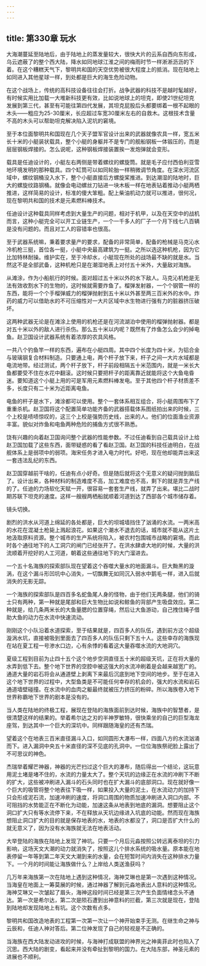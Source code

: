 ```yaml
---
---
---
```

title: 第330章 玩水
---



大海潮蔓延至陆地后，由于陆地上的蒸发量较大，很快大片的云系自西向东形成，乌云遮蔽了的整个西大陆，降水如同地球江淮之间的梅雨时节一样淅淅沥沥的下着。在这个糟糕天气下，黎明共和国的天空优势被很大程度上的抵消。现在陆地上如同进入其他星球一样，到处都是巨大的海生危险动物。

在这个战场上，传统的高科技设备往往会打折。战争武器的科技不是越时髦越好，有时候实用比加载一大堆新科技更有效，比如说地球上的坦克，即使21世纪坦克发展到第三代，甚至有可能往第四代发展，其坦克屁股后头都要绑着一根不起眼的木头——粗应为25-30厘米，长应超过车宽30厘米左右的自救木。这根技术含量不高的木头可以帮助坦克解决陷入泥坑的窘境。

至于本位面黎明共和国现在几个天子盟军官设计出来的武器就像农具一样，宽五米长十米的小艇装状载具，整个小艇的身躯并不是专门的舰船钢板一体锻压的，而是层层钢板焊接的。怎么说呢，这种钢板焊接装置挨一发炮弹就会变形。

载具是任迪设计的，小艇左右两侧是带着螺纹的螺旋筒。就是毛子应付西伯利亚雪地环境发明的那种载具。四个缸筒可以如同轮胎一样稍微调节角度。在深水河流区域中，螺纹钢桶没入水下，整个小艇直接后方螺旋桨推进。到达潮湿的陆地时，巨大的螺旋纹路钢桶。就像会电动螺丝刀钻进一块木板一样在地表钻着推动小艇两栖推进，这样简易的设计，标准的傻大笨粗。配上柴油机动力就可以推进，很何况，现在黎明共和国的技术是元素燃料棒技术。

任迪设计这种载具同样考虑到大量生产的问题，相对于机甲，以及在天空中的战机而言，这种小艇完全可以开工业链生产，一个一千多人的厂子一个月下线七八百辆是没有问题的。而且对工人的容错率也很高。

至于武器系统嘛，秉着要求量产的要求，配备的非常简单，配备的枪械是马克沁水冷机枪三挺，首位各一挺，小艇中央最高建筑为一挺。之所以选这种机枪，因为它比加特林耐操。维护实在，至于冷却水，小艇现在所处的战场最不缺的就是水。当然这不是全部武备，这种机枪只是在潮湿地表上对付五十米外，大量敌对海族。

从滩涂，作为小船航行的时候。面对超过五十米以外的水下敌人。马克沁机枪是无法有效收割水下的生物的，这时候就需要炸鱼了。榴弹发射器，一个个钢管一样的东西，能将一个个手榴弹威力的榴弹抛射到五十米以外甚至两三百米外的水中。炸药的威力可以借助水的不可压缩性对一大片区域中水生物进行强有力的脏器挤压破坏。

这两种武器无论是在滩涂上使用的机枪还是在河流湖泊中使用的榴弹抛射器。都是对五十米以外的敌人进行杀伤。那么五十米以内呢？既然有了炸鱼怎么会少的掉电鱼。赵卫国设计武器系统有着浓厚的农具风格。

一共八个钓鱼竿一样的东西，遍布在小艇四周。其中四个长度为四十米，为铝合金与玻璃钢复合材料制造。只要通上电，两个杆子放下来，杆子之间一大片水域都是电流地带。经过测试，两个杆子放下，杆子前段相隔五十米范围内，就是一米长大鱼都要受不住在水花中翻滚。这时候只要把杆子的距离靠近就能将这个大鱼电昏迷。要知道这个小艇上用的可是军用元素燃料棒发电。至于其他四个杆子材质差不多，长度只有二十米为近距离电鱼。

电鱼的杆子是水下，滩涂都可以使用。整个一套体系相互组合，将小艇周围布下了重重杀机。赵卫国将这个配置简单功能齐备的武器搭载体系图纸拍出来的时候，三个上校是啧啧惊叹的，这三个上校是强势历史线，出来的人。他们的位面渔业资源丰富。貌似对炸鱼和电鱼两种危险的捕鱼方式很不熟悉。

饶有兴趣的向着赵卫国询问整个武器的性能参数。不过任迪看到自己载具设计上给赵卫国加载了这些东西，面带疑惑的看了看赵卫国。赵卫国的科技任迪明白，在战舰体系上是弱项中的弱项。海宋任务才进入电力时代。好吧，现在他却能弄出来这一套违法乱纪的东西。

赵卫国穿越前干啥的，任迪有点小好奇。但是随后就将这个无意义的疑问抛到脑后了。设计出来，各种材料的制造难度不高，加工难度也不高，剩下的就是弄生产线的了。任迪的力场软化天赋一开，很容易一套套生产线，就弄了出来。堪比二战时期苏联下坦克的速度。这样一艘艘两栖船就顺着河道到达了西部各个城市储存着。

镜头切换。

剧烈的洪水从河道上绵延的各处都是，巨大的坝城墙挡住了汹涌的水流。一两米高的水花在混凝土枪毙上溅起浪花。如果这个潮水不退去的话，城市就不能从这片土地汲取原料资源。整个城市的生产系统将陷入，被农村包围城市战略的窘境。而此时各个通往地下的人工洞穴的闸门已经张开了。在洪水肆虐大地的时候，大量的洪流顺着开挖好的人工河道，朝着这些通往地下的大门溜进去。

一个五十名海族的探索部队现在望着这个吞噬大量水的地面漏斗。巨大黝黑的漩涡，在这个漏斗形凹坑中心消失，一切飘舞无如同沉入弱水中鹅毛一样，进入后就消失的无影无踪。

一个海族的探索部队是四百多名蛇鱼尾人身的怪物，由于他们无两条腿，他们的骑士只有两种，第一种就是尾部和巨大生物比如说和鲸鱼的背部产生吸盘效应。第二种就是，给几条两米长的大鱼量腮的位置穿绳，然后让大鱼游动，自己拽住绳子借助大鱼的动力在水流中快速流动。

刚刚这个小队沿着水道探索，至于结果就是，四百多人的队伍，遇到前方这个超级漩涡水坑，直接被吸到里面去了四百多人的队伍只剩下五十人。这些幸存的海族现在站在夏工程一号渗水口边，心有余悸的看着这大量吞噬水流的大地洞穴。

夏级工程到目前为止四十五个这个地步空洞直径五十米的超级天坑，正在将大量的水弄到低下去。整个地下世界的空腔中被这强大的水流冲刷着是会越来越宽广的。通道大量的岩石将会从通道壁上剥离下来最后沉底到地下空间的地步。至于在进入这个地下世界的过程中，大型鱼类是不可能任何幸存的机会的，强大的水流和岩石通道墙壁碰撞。在水流中的血肉之躯最终就被压力挤压的粉碎。所以海族卷入地下世界称霸地下世界的剧本是没有的。

当人类在陆地的终极工程，展现在登陆的海族面前到达时候，海族中的智慧者，是很清楚这样的结果的。举着希尔达之刃的半神罗敏特，很快乘坐的自己的巨型海龙座驾，到达其中一个巨大的深坑中。同样跟随海皇的还有杰瑞。

望着这个在地表三百米直径漏斗入口，如同圆形大瀑布一样，四面八方的水流汹涌而下。进入漏洞中央五十米直径的深不见底的孔洞中。一位位海族祭祀脸上露出了不可思议的神色。

杰瑞举着耀芒神器，神器的光芒扫过这个巨大的瀑布，随后得出一个结论，这玩意用泥土堵是堵不住的，水流的力量太大了。整个天坑的边缘正在水流的冲刷下不断的扩大，这些被冲刷进入漏斗的石头同时也在扩大漏斗的底部洞口。现在就好像一个巨大的吸管将整个地表往下吸一样，如果投入大量的泥土，在水流动力的加持下只会形成泥石流，加速冲刷的速度，将洞口周围的物质加速冲刷进入洞口内部。不可阻挡的水势能正在不断化为动能，加速这条从地表到地底的漏洞。想要阻止这个洞口扩大只有等水流停下来，不在释放从天坑边缘进入坑底的动能。然而现在海族想阻止洞口扩大的目的就是保存地表的水，地表的水都没了，洞口是否扩大什么的就无意义了，因为没有水海族就无法在地表活动。

大举登陆的海族在陆地上发现了神坑。只要一个月后元淼按照公转远离泰坦的引力影响，这场天文大潮的动力就消失了，按照这儿个排水系统的吸水量。原本能在地表停留一年等到第二年天文大潮到来的水量，会在短暂时间内消失在这种排水力量下。一个月的时间能让海族做什么？上岸给人类送渔获吗？

几万年来海族第一次在陆地上遇到这种情况，海神艾琳也是第一次遇到这种情况。当海皇在地面上一筹莫展的时候，通过神器了解到元淼地表出人意料的这种情况。海神艾琳又一次皱起了眉头，海神这段时间已经是第三次产生负面情绪念头不通达。第一次是希尔达，第二次是陨石遭到出神意料的拦截，第三次就是现在，登陆到陆地却发现陆地上有坑。这个次数有点多。

黎明共和国改造地表的工程第一次第一次让一个神开始束手无测。在继生命之神与云辰和，任迪人神对答后。第二位神发现了自己的轻视是不正确的。

当海族在西大陆发动进攻的时候，与海神打成联盟的神界光之神奥菲此时也陷入了沉思。西大陆的剧变，看起来并没有牵扯到黎明的国力。在大陆东部，神圣元素的进展也不顺利。